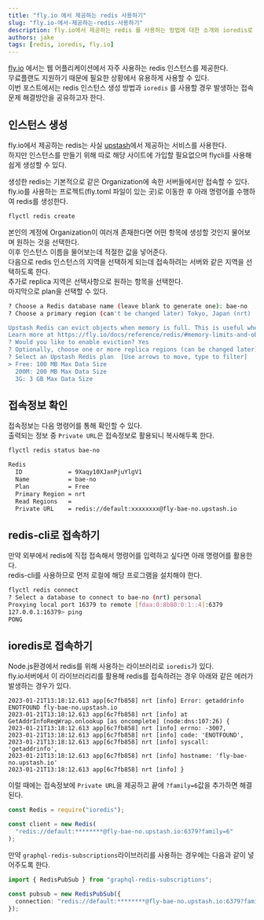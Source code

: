 ```yaml
---
title: "fly.io 에서 제공하는 redis 사용하기"
slug: "fly.io-에서-제공하는-redis-사용하기"
description: fly.io에서 제공하는 redis 를 사용하는 방법에 대한 소개와 ioredis로 접근하는 경우 발생하는 문제상황 해결방안 공유
authors: jake
tags: [redis, ioredis, fly.io]
---
```


[fly.io](https://fly.io) 에서는 웹 어플리케이션에서 자주 사용하는 redis 인스턴스를 제공한다.  
무료플랜도 지원하기 때문에 필요한 상황에서 유용하게 사용할 수 있다.  
이번 포스트에서는 redis 인스턴스 생성 방법과 `ioredis` 를 사용할 경우 발생하는 접속문제 해결방안을 공유하고자 한다.

<!--truncate-->

## 인스턴스 생성

fly.io에서 제공하는 redis는 사실 [upstash](https://docs.upstash.com/redis)에서 제공하는 서비스를 사용한다.  
하지만 인스턴스를 만들기 위해 따로 해당 사이트에 가입할 필요없으며 flycli를 사용해 쉽게 생성할 수 있다.

생성한 redis는 기본적으로 같은 Organization에 속한 서버들에서만 접속할 수 있다.
fly.io를 사용하는 프로젝트(fly.toml 파일이 있는 곳)로 이동한 후 아래 명령어를 수행하여 redis를 생성한다.

```bash
flyctl redis create
```

본인의 계정에 Organization이 여러개 존재한다면 어떤 항목에 생성할 것인지 물어보며 원하는 것을 선택한다.  
이후 인스턴스 이름을 물어보는데 적절한 값을 넣어준다.  
다음으로 redis 인스턴스의 지역을 선택하게 되는데 접속하려는 서버와 같은 지역을 선택하도록 한다.  
추가로 replica 지역은 선택사항으로 원하는 항목을 선택한다.  
마지막으로 plan을 선택할 수 있다.

```bash
? Choose a Redis database name (leave blank to generate one): bae-no
? Choose a primary region (can't be changed later) Tokyo, Japan (nrt)

Upstash Redis can evict objects when memory is full. This is useful when caching in Redis. This setting can be changed later.
Learn more at https://fly.io/docs/reference/redis/#memory-limits-and-object-eviction-policies
? Would you like to enable eviction? Yes
? Optionally, choose one or more replica regions (can be changed later): Paris, France (cdg)
? Select an Upstash Redis plan  [Use arrows to move, type to filter]
> Free: 100 MB Max Data Size
  200M: 200 MB Max Data Size
  3G: 3 GB Max Data Size
```

## 접속정보 확인

접속정보는 다음 명령어를 통해 확인할 수 있다.  
출력되는 정보 중 `Private URL`은 접속정보로 활용되니 복사해두록 한다.

```bash
flyctl redis status bae-no

Redis
  ID             = 9Xaqy10XJanPjuYlgV1
  Name           = bae-no
  Plan           = Free
  Primary Region = nrt
  Read Regions   =
  Private URL    = redis://default:xxxxxxxx@fly-bae-no.upstash.io
```

## redis-cli로 접속하기

만약 외부에서 redis에 직접 접속해서 명령어를 입력하고 싶다면 아래 명령어를 활용한다.  
redis-cli를 사용하므로 먼저 로컬에 해당 프로그램을 설치해야 한다.

```bash
flyctl redis connect
? Select a database to connect to bae-no (nrt) personal
Proxying local port 16379 to remote [fdaa:0:8b80:0:1::4]:6379
127.0.0.1:16379> ping
PONG
```

## ioredis로 접속하기

Node.js환경에서 redis를 위해 사용하는 라이브러리로 `ioredis`가 있다.  
fly.io서버에서 이 라이브러리리를 활용해 redis를 접속하려는 경우 아래와 같은 에러가 발생하는 경우가 있다.

```
2023-01-21T13:18:12.613 app[6c7fb858] nrt [info] Error: getaddrinfo ENOTFOUND fly-bae-no.upstash.io
2023-01-21T13:18:12.613 app[6c7fb858] nrt [info] at GetAddrInfoReqWrap.onlookup [as oncomplete] (node:dns:107:26) {
2023-01-21T13:18:12.613 app[6c7fb858] nrt [info] errno: -3007,
2023-01-21T13:18:12.613 app[6c7fb858] nrt [info] code: 'ENOTFOUND',
2023-01-21T13:18:12.613 app[6c7fb858] nrt [info] syscall: 'getaddrinfo',
2023-01-21T13:18:12.613 app[6c7fb858] nrt [info] hostname: 'fly-bae-no.upstash.io'
2023-01-21T13:18:12.613 app[6c7fb858] nrt [info] }
```

이럴 때에는 접속정보에 `Private URL`을 제공하고 끝에 `?family=6`값을 추가하면 해결된다.

```typescript
const Redis = require("ioredis");

const client = new Redis(
  "redis://default:********@fly-bae-no.upstash.io:6379?family=6"
);
```

만약 `graphql-redis-subscriptions`라이브러리를 사용하는 경우에는 다음과 같이 넣어주도록 한다.

```typescript
import { RedisPubSub } from "graphql-redis-subscriptions";

const pubsub = new RedisPubSub({
  connection: "redis://default:********@fly-bae-no.upstash.io:6379?family=6",
});
```
